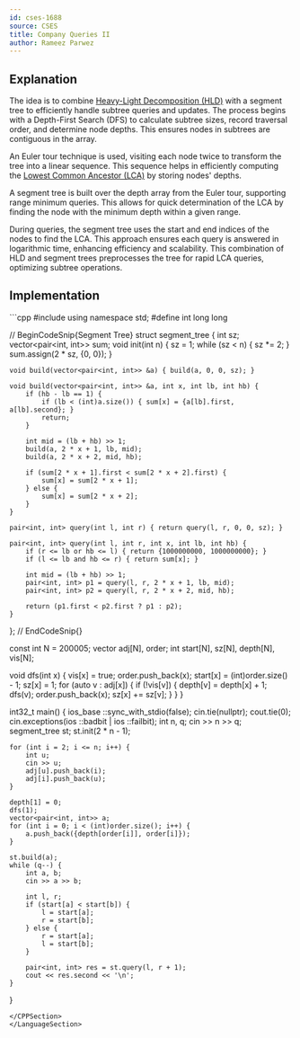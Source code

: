 ```yaml
---
id: cses-1688
source: CSES
title: Company Queries II
author: Rameez Parwez
---
```


## Explanation
The idea is to combine [Heavy-Light Decomposition (HLD)](/plat/hld) with a segment tree to efficiently handle subtree queries and updates. The process begins with a Depth-First Search (DFS) to calculate subtree sizes, record traversal order, and determine node depths. This ensures nodes in subtrees are contiguous in the array.

An Euler tour technique is used, visiting each node twice to transform the tree into a linear sequence. This sequence helps in efficiently computing the [Lowest Common Ancestor (LCA)](/gold/tree-euler#lca) by storing nodes' depths.

A segment tree is built over the depth array from the Euler tour, supporting range minimum queries. This allows for quick determination of the LCA by finding the node with the minimum depth within a given range.

During queries, the segment tree uses the start and end indices of the nodes to find the LCA. This approach ensures each query is answered in logarithmic time, enhancing efficiency and scalability. This combination of HLD and segment trees preprocesses the tree for rapid LCA queries, optimizing subtree operations.

## Implementation

<LanguageSection>
<CPPSection>
```cpp
#include <bits/stdc++.h>
using namespace std;
#define int long long

// BeginCodeSnip{Segment Tree}
struct segment_tree {
	int sz;
	vector<pair<int, int>> sum;
	void init(int n) {
		sz = 1;
		while (sz < n) { sz *= 2; }
		sum.assign(2 * sz, {0, 0});
	}

	void build(vector<pair<int, int>> &a) { build(a, 0, 0, sz); }

	void build(vector<pair<int, int>> &a, int x, int lb, int hb) {
		if (hb - lb == 1) {
			if (lb < (int)a.size()) { sum[x] = {a[lb].first, a[lb].second}; }
			return;
		}

		int mid = (lb + hb) >> 1;
		build(a, 2 * x + 1, lb, mid);
		build(a, 2 * x + 2, mid, hb);

		if (sum[2 * x + 1].first < sum[2 * x + 2].first) {
			sum[x] = sum[2 * x + 1];
		} else {
			sum[x] = sum[2 * x + 2];
		}
	}

	pair<int, int> query(int l, int r) { return query(l, r, 0, 0, sz); }

	pair<int, int> query(int l, int r, int x, int lb, int hb) {
		if (r <= lb or hb <= l) { return {1000000000, 1000000000}; }
		if (l <= lb and hb <= r) { return sum[x]; }

		int mid = (lb + hb) >> 1;
		pair<int, int> p1 = query(l, r, 2 * x + 1, lb, mid);
		pair<int, int> p2 = query(l, r, 2 * x + 2, mid, hb);

		return (p1.first < p2.first ? p1 : p2);
	}
};
// EndCodeSnip{}

const int N = 200005;
vector<int> adj[N], order;
int start[N], sz[N], depth[N], vis[N];

void dfs(int x) {
	vis[x] = true;
	order.push_back(x);
	start[x] = (int)order.size() - 1;
	sz[x] = 1;
	for (auto v : adj[x]) {
		if (!vis[v]) {
			depth[v] = depth[x] + 1;
			dfs(v);
			order.push_back(x);
			sz[x] += sz[v];
		}
	}
}

int32_t main() {
	ios_base ::sync_with_stdio(false);
	cin.tie(nullptr);
	cout.tie(0);
	cin.exceptions(ios ::badbit | ios ::failbit);
	int n, q;
	cin >> n >> q;
	segment_tree st;
	st.init(2 * n - 1);

	for (int i = 2; i <= n; i++) {
		int u;
		cin >> u;
		adj[u].push_back(i);
		adj[i].push_back(u);
	}

	depth[1] = 0;
	dfs(1);
	vector<pair<int, int>> a;
	for (int i = 0; i < (int)order.size(); i++) {
		a.push_back({depth[order[i]], order[i]});
	}

	st.build(a);
	while (q--) {
		int a, b;
		cin >> a >> b;

		int l, r;
		if (start[a] < start[b]) {
			l = start[a];
			r = start[b];
		} else {
			r = start[a];
			l = start[b];
		}

		pair<int, int> res = st.query(l, r + 1);
		cout << res.second << '\n';
	}
}
```
</CPPSection>
</LanguageSection>
